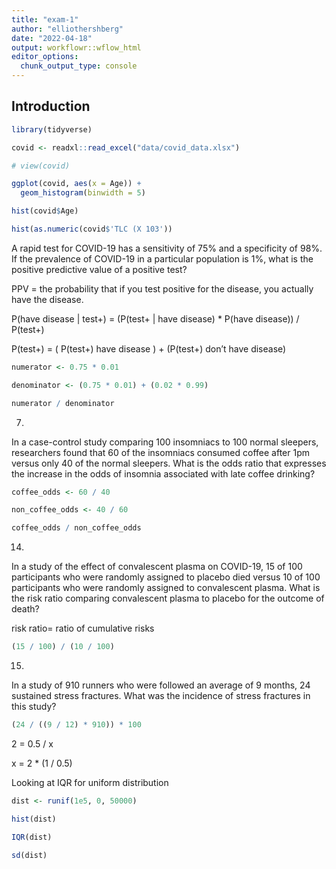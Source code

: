 ```yaml
---
title: "exam-1"
author: "elliothershberg"
date: "2022-04-18"
output: workflowr::wflow_html
editor_options:
  chunk_output_type: console
---
```


## Introduction

```r
library(tidyverse)
```


```r
covid <- readxl::read_excel("data/covid_data.xlsx")

# view(covid)

ggplot(covid, aes(x = Age)) +
  geom_histogram(binwidth = 5)
```


```r
hist(covid$Age)
```

```r
hist(as.numeric(covid$'TLC (X 103'))
```

A rapid test for COVID-19 has a sensitivity of 75% and a specificity of 98%. If the prevalence of COVID-19 in a particular population is 1%, what is the positive predictive value of a positive test?

PPV = the probability that if you test positive for the disease, you actually have the disease.

P(have disease | test+) = (P(test+ | have disease) * P(have disease)) / P(test+)

P(test+) = ( P(test+) have disease ) + (P(test+) don't have disease)

```r
numerator <- 0.75 * 0.01

denominator <- (0.75 * 0.01) + (0.02 * 0.99)

numerator / denominator
```


7.

In a case-control study comparing 100 insomniacs to 100 normal sleepers, researchers found that 60 of the insomniacs consumed coffee after 1pm versus only 40 of the normal sleepers. What is the odds ratio that expresses the increase in the odds of insomnia associated with late coffee drinking?


```r
coffee_odds <- 60 / 40

non_coffee_odds <- 40 / 60

coffee_odds / non_coffee_odds
```

14.

In a study of the effect of convalescent plasma on COVID-19, 15 of 100 participants who were randomly assigned to placebo died versus 10 of 100 participants who were randomly assigned to convalescent plasma. What is the risk ratio comparing convalescent plasma to placebo for the outcome of death?

risk ratio= ratio of cumulative risks

```r
(15 / 100) / (10 / 100)
```

15.

In a study of 910 runners who were followed an average of 9 months, 24 sustained stress fractures. What was the incidence of stress fractures in this study?


```r
(24 / ((9 / 12) * 910)) * 100
```

2 = 0.5 / x

x = 2 * (1 / 0.5)

Looking at IQR for uniform distribution

```r
dist <- runif(1e5, 0, 50000)

hist(dist)

IQR(dist)

sd(dist)
```





